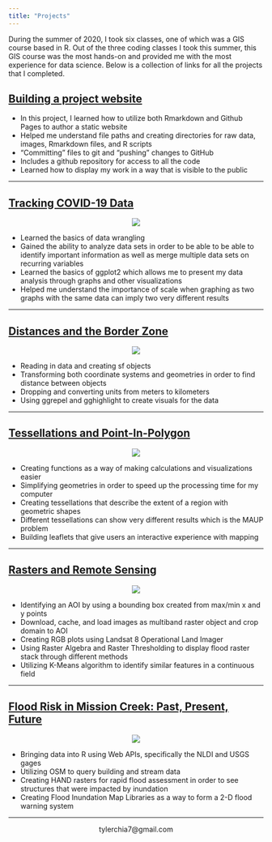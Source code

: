 ```yaml
---
title: "Projects"
---
```


During the summer of 2020, I took six classes, one of which was a GIS course based in R. Out of the three coding classes I took this summer, this GIS course was the most hands-on and provided me with the most experience for data science.  Below is a collection of links for all the projects that I completed.

## [Building  a project website](https://github.com/TylerChia/TylerChia.git)

- In this project, I learned how to utilize both Rmarkdown and Github Pages to author a static website
- Helped me understand file paths and creating directories for raw data, images, Rmarkdown files, and R scripts
- "Committing" files to git and "pushing" changes to GitHub
- Includes a github repository for access to all the code
- Learned how to display my work in a way that is visible to the public

*****

## [Tracking COVID-19 Data](https://tylerchia.github.io/geog-176A-labs/lab-02.html)

<center>
![](./data/lab02img.png)
</center>

- Learned the basics of data wrangling
- Gained the ability to analyze data sets in order to be able to be able to identify important information as well as merge multiple data sets on recurring variables
- Learned the basics of ggplot2 which allows me to present my data analysis through graphs and other visualizations
- Helped me understand the importance of scale when graphing as two graphs with the same data can imply two very different results

*****

## [Distances and the Border Zone](https://tylerchia.github.io/geog-176A-labs/lab-03.html)

<center>
![](./data/lab3img.png)
</center>

- Reading in data and creating sf objects
- Transforming both coordinate systems and geometries in order to find distance between objects
- Dropping and converting units from meters to kilometers
- Using ggrepel and gghighlight to create visuals for the data

*****

## [Tessellations and Point-In-Polygon](https://tylerchia.github.io/geog-176A-labs/lab-04.html)

<center>
![](./data/lab4img.png)
</center>

- Creating functions as a way of making calculations and visualizations easier
- Simplifying geometries in order to speed up the processing time for my computer
- Creating tessellations that describe the extent of a region with geometric shapes
- Different tessellations can show very different results which is the MAUP problem
- Building leaflets that give users an interactive experience with mapping

*****

## [Rasters and Remote Sensing](https://tylerchia.github.io/geog-176A-labs/lab-05.html)

<center>
![](./data/lab5img.png)
</center>

- Identifying an AOI by using a bounding box created from max/min x and y points
- Download, cache, and load images as multiband raster object and crop domain to AOI
- Creating RGB plots using Landsat 8 Operational Land Imager
- Using Raster Algebra and Raster Thresholding to display flood raster stack through different methods
- Utilizing K-Means algorithm to identify similar features in a continuous field

*****

## [Flood Risk in Mission Creek: Past, Present, Future](https://tylerchia.github.io/geog-176A-labs/lab-06.html)

<center>
![](./data/mission-creek-fim.gif)
</center>

- Bringing data into R using Web APIs, specifically the NLDI and USGS gages
- Utilizing OSM to query building and stream data
- Creating HAND rasters for rapid flood assessment in order to see structures that were impacted by inundation
- Creating Flood Inundation Map Libraries as a way to form a 2-D flood warning system

*****

<center>
tylerchia7@gmail.com
</center>